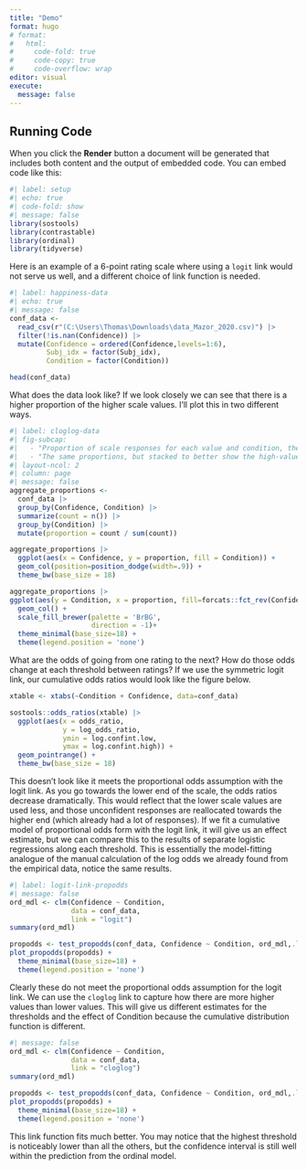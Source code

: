 ```yaml
---
title: "Demo"
format: hugo
# format:
#   html:
#     code-fold: true
#     code-copy: true
#     code-overflow: wrap
editor: visual
execute:
  message: false
---
```


## Running Code

When you click the **Render** button a document will be generated that includes both content and the output of embedded code. You can embed code like this:

```r
#| label: setup
#| echo: true
#| code-fold: show
#| message: false
library(sostools)
library(contrastable)
library(ordinal)
library(tidyverse)
```

Here is an example of a 6-point rating scale where using a `logit` link would not serve us well, and a different choice of link function is needed.

```r
#| label: happiness-data
#| echo: true
#| message: false
conf_data <- 
  read_csv(r"(C:\Users\Thomas\Downloads\data_Mazor_2020.csv)") |> 
  filter(!is.nan(Confidence)) |> 
  mutate(Confidence = ordered(Confidence,levels=1:6),
         Subj_idx = factor(Subj_idx),
         Condition = factor(Condition))

head(conf_data)
```

What does the data look like? If we look closely we can see that there is a higher proportion of the higher scale values. I'll plot this in two different ways.

```r
#| label: cloglog-data
#| fig-subcap: 
#|   - "Proportion of scale responses for each value and condition, the bars add up to 1"
#|   - "The same proportions, but stacked to better show the high-value skew in the data"
#| layout-ncol: 2
#| column: page
#| message: false
aggregate_proportions <- 
  conf_data |> 
  group_by(Confidence, Condition) |> 
  summarize(count = n()) |> 
  group_by(Condition) |> 
  mutate(proportion = count / sum(count))

aggregate_proportions |> 
  ggplot(aes(x = Confidence, y = proportion, fill = Condition)) +
  geom_col(position=position_dodge(width=.9)) +
  theme_bw(base_size = 18)

aggregate_proportions |> 
ggplot(aes(y = Condition, x = proportion, fill=forcats::fct_rev(Confidence))) +
  geom_col() +
  scale_fill_brewer(palette = 'BrBG',
                    direction = -1)+
  theme_minimal(base_size=18) +
  theme(legend.position = 'none') 
```

What are the odds of going from one rating to the next? How do those odds change at each threshold between ratings? If we use the symmetric logit link, our cumulative odds ratios would look like the figure below.

```r
xtable <- xtabs(~Condition + Confidence, data=conf_data)

sostools::odds_ratios(xtable) |> 
  ggplot(aes(x = odds_ratio, 
             y = log_odds_ratio, 
             ymin = log.confint.low,
             ymax = log.confint.high)) +
  geom_pointrange() +
  theme_bw(base_size = 18)
```

This doesn't look like it meets the proportional odds assumption with the logit link. As you go towards the lower end of the scale, the odds ratios decrease dramatically. This would reflect that the lower scale values are used less, and those unconfident responses are reallocated towards the higher end (which already had a lot of responses). If we fit a cumulative model of proportional odds form with the logit link, it will give us an effect estimate, but we can compare this to the results of separate logistic regressions along each threshold. This is essentially the model-fitting analogue of the manual calculation of the log odds we already found from the empirical data, notice the same results.

```r
#| label: logit-link-propodds
#| message: false
ord_mdl <- clm(Confidence ~ Condition,
               data = conf_data,
               link = "logit")
summary(ord_mdl)

propodds <- test_propodds(conf_data, Confidence ~ Condition, ord_mdl,.link = 'logit')
plot_propodds(propodds) +
  theme_minimal(base_size=18) +
  theme(legend.position = 'none')
```

Clearly these do not meet the proportional odds assumption for the logit link. We can use the `cloglog` link to capture how there are more higher values than lower values. This will give us different estimates for the thresholds and the effect of Condition because the cumulative distribution function is different.

```r
#| message: false
ord_mdl <- clm(Confidence ~ Condition,
               data = conf_data,
               link = "cloglog")
summary(ord_mdl)

propodds <- test_propodds(conf_data, Confidence ~ Condition, ord_mdl,.link = 'cloglog')
plot_propodds(propodds) +
  theme_minimal(base_size=18) +
  theme(legend.position = 'none')
```

This link function fits much better. You may notice that the highest threshold is noticeably lower than all the others, but the confidence interval is still well within the prediction from the ordinal model.
